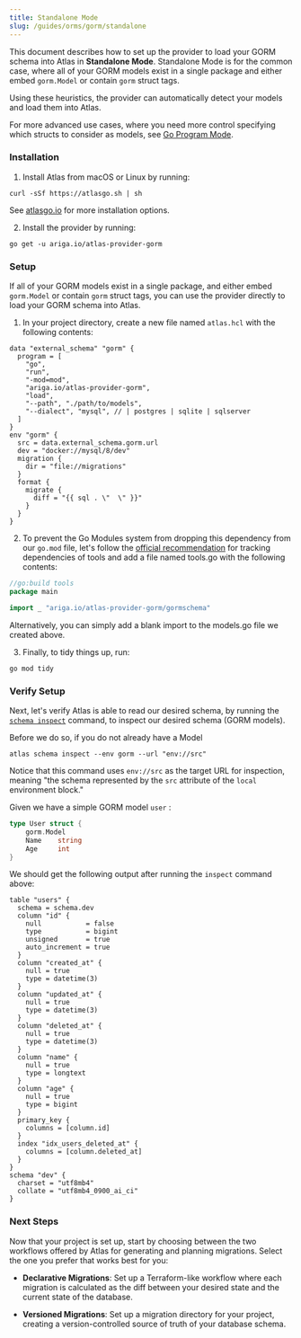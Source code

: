 ```yaml
---
title: Standalone Mode
slug: /guides/orms/gorm/standalone
---
```

This document describes how to set up the provider to load your GORM schema into Atlas in **Standalone Mode**.
Standalone Mode is for the common case, where all of your GORM models exist in a single package and either embed `gorm.Model`
or contain `gorm` struct tags.

Using these heuristics, the provider can automatically detect your models and load them into Atlas.

For more advanced use cases, where you need more control specifying which structs to consider as models, see
[Go Program Mode](/guides/orms/gorm/program).

### Installation

1. Install Atlas from macOS or Linux by running:

```shell
curl -sSf https://atlasgo.sh | sh
```

See [atlasgo.io](https://atlasgo.io/getting-started#installation) for more installation options.

2. Install the provider by running:
```shell
go get -u ariga.io/atlas-provider-gorm
```

### Setup

If all of your GORM models exist in a single package, and either embed `gorm.Model` or contain `gorm` struct
tags, you can use the provider directly to load your GORM schema into Atlas.

1. In your project directory, create a new file named `atlas.hcl` with the following contents:

```hcl title=atlas.hcl
data "external_schema" "gorm" {
  program = [
    "go",
    "run",
    "-mod=mod",
    "ariga.io/atlas-provider-gorm",
    "load",
    "--path", "./path/to/models",
    "--dialect", "mysql", // | postgres | sqlite | sqlserver
  ]
}
env "gorm" {
  src = data.external_schema.gorm.url
  dev = "docker://mysql/8/dev"
  migration {
    dir = "file://migrations"
  }
  format {
    migrate {
      diff = "{{ sql . \"  \" }}"
    }
  }
}
```

2. To prevent the Go Modules system from dropping this dependency from our `go.mod` file, let's follow
the [official recommendation](https://github.com/golang/go/wiki/Modules#how-can-i-track-tool-dependencies-for-a-module)
for tracking dependencies of tools and add a file named tools.go with the following
contents:

```go title=tools.go
//go:build tools
package main

import _ "ariga.io/atlas-provider-gorm/gormschema"
```

Alternatively, you can simply add a blank import to the models.go file we created above.

3. Finally, to tidy things up, run:
```shell
go mod tidy
```

### Verify Setup

Next, let's verify Atlas is able to read our desired schema, by running the
[`schema inspect`](/declarative/inspect) command, to inspect our desired schema (GORM models).

Before we do so, if you do not already have a Model

```shell
atlas schema inspect --env gorm --url "env://src"
```

Notice that this command uses `env://src` as the target URL for inspection, meaning "the schema represented by the
`src` attribute of the `local` environment block."

Given we have a simple GORM model `user` :

```go title="models.go"
type User struct {
    gorm.Model
    Name    string
    Age     int
}
```

We should get the following output after running the `inspect` command above:

```hcl
table "users" {
  schema = schema.dev
  column "id" {
    null           = false
    type           = bigint
    unsigned       = true
    auto_increment = true
  }
  column "created_at" {
    null = true
    type = datetime(3)
  }
  column "updated_at" {
    null = true
    type = datetime(3)
  }
  column "deleted_at" {
    null = true
    type = datetime(3)
  }
  column "name" {
    null = true
    type = longtext
  }
  column "age" {
    null = true
    type = bigint
  }
  primary_key {
    columns = [column.id]
  }
  index "idx_users_deleted_at" {
    columns = [column.deleted_at]
  }
}
schema "dev" {
  charset = "utf8mb4"
  collate = "utf8mb4_0900_ai_ci"
}
```

### Next Steps

Now that your project is set up, start by choosing between the two workflows offered by Atlas for generating and
planning migrations.
Select the one you prefer that works best for you:

* **Declarative Migrations**: Set up a Terraform-like workflow where each migration is calculated as the diff between
your desired state and the current state of the database.

* **Versioned Migrations**: Set up a migration directory for your project, creating a version-controlled source of truth
of your database schema.
